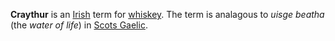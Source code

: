 '''Craythur''' is an [[Ireland|Irish]] term for [[whiskey]]. The term is analagous to ''uisge beatha'' (the ''water of life'') in [[Scottish Gaelic language|Scots Gaelic]].

{{Ireland-stub}}